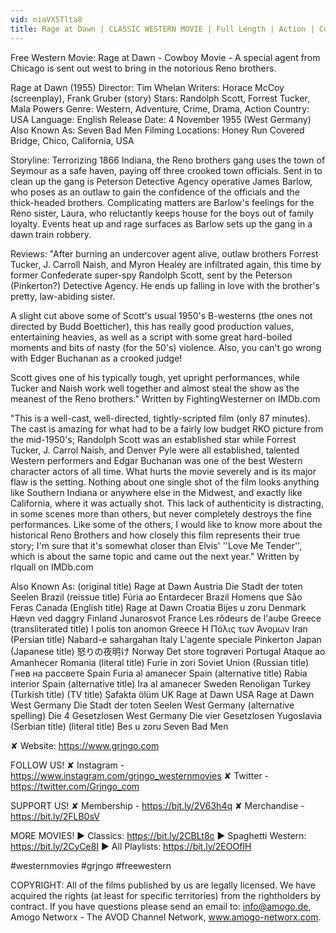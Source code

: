 ```yaml
---
vid: niaVX5Tlta8
title: Rage at Dawn | CLASSIC WESTERN MOVIE | Full Length | Action | Cowboy Film | English | Drama
---
```


Free Western Movie: Rage at Dawn - Cowboy Movie - A special agent from Chicago is sent out west to bring in the notorious Reno brothers.

Rage at Dawn (1955)
Director: Tim Whelan
Writers: Horace McCoy (screenplay), Frank Gruber (story)
Stars: Randolph Scott, Forrest Tucker, Mala Powers
Genre: Western, Adventure, Crime, Drama, Action
Country: USA
Language: English
Release Date: 4 November 1955 (West Germany) 
Also Known As: Seven Bad Men 
Filming Locations: Honey Run Covered Bridge, Chico, California, USA

Storyline:
Terrorizing 1866 Indiana, the Reno brothers gang uses the town of Seymour as a safe haven, paying off three crooked town officials. Sent in to clean up the gang is Peterson Detective Agency operative James Barlow, who poses as an outlaw to gain the confidence of the officials and the thick-headed brothers. Complicating matters are Barlow's feelings for the Reno sister, Laura, who reluctantly keeps house for the boys out of family loyalty. Events heat up and rage surfaces as Barlow sets up the gang in a dawn train robbery.

Reviews:
"After burning an undercover agent alive, outlaw brothers Forrest Tucker, J. Carroll Naish, and Myron Healey are infiltrated again, this time by former Confederate super-spy Randolph Scott, sent by the Peterson (Pinkerton?) Detective Agency. He ends up falling in love with the brother's pretty, law-abiding sister.

A slight cut above some of Scott's usual 1950's B-westerns (the ones not directed by Budd Boetticher), this has really good production values, entertaining heavies, as well as a script with some great hard-boiled moments and bits of nasty (for the 50's) violence. Also, you can't go wrong with Edger Buchanan as a crooked judge!

Scott gives one of his typically tough, yet upright performances, while Tucker and Naish work well together and almost steal the show as the meanest of the Reno brothers." Written by FightingWesterner on IMDb.com 

"This is a well-cast, well-directed, tightly-scripted film (only 87 minutes). The cast is amazing for what had to be a fairly low budget RKO picture from the mid-1950's; Randolph Scott was an established star while Forrest Tucker, J. Carrol Naish, and Denver Pyle were all established, talented Western performers and Edgar Buchanan was one of the best Western character actors of all time. What hurts the movie severely and is its major flaw is the setting. Nothing about one single shot of the film looks anything like Southern Indiana or anywhere else in the Midwest, and exactly like California, where it was actually shot. This lack of authenticity is distracting, in some scenes more than others, but never completely destroys the fine performances. Like some of the others, I would like to know more about the historical Reno Brothers and how closely this film represents their true story; I'm sure that it's somewhat closer than Elvis' ''Love Me Tender'', which is about the same topic and came out the next year." Written by rlquall on IMDb.com 

Also Known As:
(original title) Rage at Dawn
Austria Die Stadt der toten Seelen
Brazil (reissue title) Fúria ao Entardecer
Brazil Homens que São Feras
Canada (English title) Rage at Dawn
Croatia Bijes u zoru
Denmark Hævn ved daggry
Finland Junarosvot
France Les rôdeurs de l'aube
Greece (transliterated title) I polis ton anomon
Greece Η Πόλις των Άνομων
Iran (Persian title) Nabard-e sahargahan
Italy L'agente speciale Pinkerton
Japan (Japanese title) 怒りの夜明け
Norway Det store togrøveri
Portugal Ataque ao Amanhecer
Romania (literal title) Furie in zori
Soviet Union (Russian title) Гнев на рассвете
Spain Furia al amanecer
Spain (alternative title) Rabia interior
Spain (alternative title) Ira al amanecer
Sweden Renoligan
Turkey (Turkish title) (TV title) Şafakta ölüm
UK Rage at Dawn
USA Rage at Dawn
West Germany Die Stadt der toten Seelen
West Germany (alternative spelling) Die 4 Gesetzlosen
West Germany Die vier Gesetzlosen
Yugoslavia (Serbian title) (literal title) Bes u zoru
Seven Bad Men

✘ Website: https://www.grjngo.com

FOLLOW US!
✘ Instagram - https://www.instagram.com/grjngo_westernmovies
✘ Twitter - https://twitter.com/Grjngo_com

SUPPORT US!
✘ Membership - https://bit.ly/2V63h4q
✘ Merchandise - https://bit.ly/2FLB0sV

MORE MOVIES! 
► Classics: https://bit.ly/2CBLt8c 
► Spaghetti Western: https://bit.ly/2CyCe8I 
► All Playlists: https://bit.ly/2EOOfIH 

#westernmovies #grjngo #freewestern

COPYRIGHT: All of the films published by us are legally licensed. We have acquired the rights (at least for specific territories) from the rightholders by contract. If you have questions please send an email to: info@amogo.de, Amogo Networx - The AVOD Channel Network, www.amogo-networx.com.